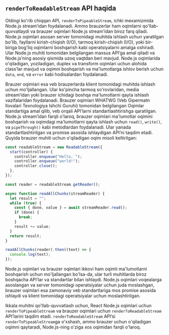## `renderToReadableStream` API haqida

Oldingi ko'rib chiqqan API, `renderToPipeableStream`, ichki mexamizmida Node.js stream’idan foydalanadi. Ammo brauzerlar ham oqimlarni qo'llab-quvvatlaydi va brauzer oqimlari Node.js stream’idan biroz farq qiladi. Node.js oqimlari asosan server tomonidagi muhitda ishlash uchun yaratilgan bo'lib, fayllarni kirish-chiqish (I/O), tarmoq kirish-chiqish (I/O), yoki bir-biriga bog'liq oqimlarni boshqarish kabi operatsiyalarni amalga oshiradi. Ular Node.js muhiti tomonidan belgilangan maxsus API’ga amal qiladi va Node.js’ning asosiy qismida uzoq vaqtdan beri mavjud. Node.js oqimlarida o'qiladigan, yoziladigan, duplex va transform oqimlari uchun alohida class’lar mavjud va oqimni boshqarish va ma'lumotlarga ishlov berish uchun `data`, `end`, va `error` kabi hodisalardan foydalanadi.

Brauzer oqimlari esa veb brauzerlarda klient tomonidagi muhitda ishlash uchun mo'ljallangan. Ular ko'pincha tarmoq so'rovlaridan, media stream’idan yoki brauzer ichidagi boshqa ma'lumotlarni qayta ishlash vazifalaridan foydalanadi. Brauzer oqimlari WHATWG (Veb Gipermatn Ilovalari Texnologiya Ishchi Guruhi) tomonidan belgilangan Oqimlar standartiga amal qilib, veb orqali API’larni standartlashtirishga qaratilgan. Node.js stream’idan farqli o'laroq, brauzer oqimlari ma'lumotlar oqimini boshqarish va oqimdagi ma'lumotlarni qayta ishlash uchun `read()`, `write()`, va `pipeThrough()` kabi metodlardan foydalanadi. Ular yanada standartlashtirilgan va promise asosida ishlaydigan API’ni taqdim etadi. Quyida brauzer muhiti uchun o'qiladigan oqim misoli keltirilgan:
``` js copy
const readableStream = new ReadableStream({
  start(controller) {
    controller.enqueue("Hello, ");
    controller.enqueue("world!");
    controller.close();
  },
});

const reader = readableStream.getReader();

async function readAllChunks(streamReader) {
  let result = "";
  while (true) {
    const { done, value } = await streamReader.read();
    if (done) {
      break;
    }
    result += value;
  }
  return result;
}

readAllChunks(reader).then((text) => {
  console.log(text);
});
```

Node.js oqimlari va brauzer oqimlari ikkovi ham oqimli ma'lumotlarni boshqarish uchun mo'ljallangan bo'lsa-da, ular turli muhitlarda biroz boshqacha API’lar va standartlar bilan ishlaydi. Node.js oqimlari voqealarga asoslangan va server tomonidagi operatsiyalar uchun juda moslashgan, brauzer oqimlari esa zamonaviy veb standartlariga mos promise asosida ishlaydi va klient tomonidagi operatsiyalar uchun moslashtirilgan.

Ikkala muhitni qo'llab-quvvatlash uchun, React Node.js oqimlari uchun `renderToPipeableStream` va brauzer oqimlari uchun `renderToReadableStream` API’larini taqdim etadi. `renderToReadableStream` API’si `renderToPipeableStream`ga o'xshash, ammo brauzer uchun o'qiladigan oqimni qaytaradi, Node.js-ning o'ziga xos oqimidan farqli o'laroq.

